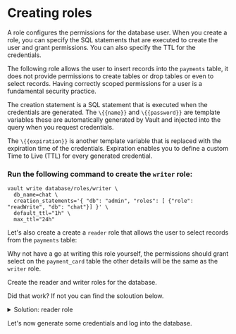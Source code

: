 # Creating roles

A role configures the permissions for the database user. When you create a role, you can specify 
the SQL statements that are executed to create the user and grant permissions. 
You can also specify the TTL for the credentials.

The following role allows the user to insert records into the `payments` table, it does not 
provide permissions to create tables or drop tables or even to select records. Having correctly 
scoped permissions for a user is a fundamental security practice.

The creation statement is a SQL statement that is executed when the credentials are generated. 
The `\{{name}}` and `\{{password}}` are template variables these are automatically generated by Vault
and injected into the query when you request credentials.

The `\{{expiration}}` is another template 
variable that is replaced with the expiration time of the credentials. Expiration enables you to 
define a custom Time to Live (TTL) for every generated credential.

### Run the following command to create the `writer` role:

```shell
vault write database/roles/writer \
  db_name=chat \
  creation_statements='{ "db": "admin", "roles": [ {"role": "readWrite", "db": "chat"}] }' \
  default_ttl="1h" \
  max_ttl="24h"
```

Let's also create a create a `reader` role that allows the user to select records from the `payments` table:

Why not have a go at writing this role yourself, the permissions should grant select on the `payment_card` table
the other details will be the same as the `writer` role.

<Task id="configure_roles">
Create the reader and writer roles for the database.
</Task>

Did that work? If not you can find the soloution below.

<p>
<details>
  <summary style=\{{ fontSize: '18px', color: 'rgb(84, 128, 178)', fontWeight: 'medium' }} >Solution: reader role</summary>


```shell
vault write database/roles/reader \
    db_name=payments \
    creation_statements="CREATE ROLE \"\{{name}}\" WITH LOGIN PASSWORD '\{{password}}' VALID UNTIL '\{{expiration}}'; 
    GRANT SELECT ON payment_card TO \"\{{name}}\";" \
    default_ttl="1h" \
    max_ttl="24h"
```

</details>
</p>

Let's now generate some credentials and log into the database.